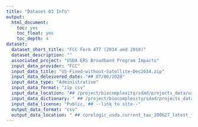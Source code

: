 ```yaml
---
title: "Dataset 03 Info"
output: 
  html_document:
    toc: yes
    toc_float: yes
    toc_depth: 4
dataset:
  dataset_short_title: "FCC Form 477 (2014 and 2018)"
  dataset_description: ""
  associated_project: "USDA ERS Broadband Program Impacts"
  input_data_provider: "FCC"
  input_data_title: "US-Fixed-without-Satellite-Dec2014.zip"
  input_data_deleivered_date: "## 07/06/2020"
  input_data_type: "Administrative"
  input_data_format: "zip csv"
  input_data_location: "## /project/biocomplexity/sdad/projects_data/usda/bb/original/Corelogic_June_2020_Filesfbd_us_without_satellite_dec2014_v3.csv"
  input_data_dictionary: " ## /project/biocomplexity/sdad/projects_data/usda/bb/original/L – TAX – Bulk Historical Tax Roll.xlsx"
  input_data_license: "Public, ## --link to site--"
  output_data_format: "csv"
  output_data_location: " ## corelogic_usda.current_tax_200627_latest_final"
---
```

